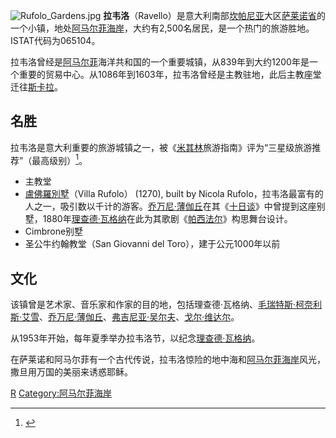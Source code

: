 {{noteTA
|G1=意大利地名
}}
{{Infobox CityIT |
  img_coa           = Ravello-Stemma.gif|
  official_name              = Comune di Ravello|
  name = 拉韦洛|
  region            = [[坎帕尼亚|坎帕尼亚]] |
  province          = [[萨莱诺省|萨莱诺省]] |
  elevation_m          =  |
  area_total_km2   = 7 |
  population_as_of  = 2009|
  population_total = 2,475|
  population_density_km2 = 353.6|
  timezone          = [[欧洲中部时间|欧洲中部时间]], [[Coordinated_Universal_Time|UTC]]+1 |
  coordinates       = {{coord|40|39|N|14|37|E}}|
  frazioni          = |
  telephone         = 089|
  postalcode        = 84010|
  gentilic          = |
  saint             = St. Pantaleon|
  day               = 7月27日|
  mayor             = |
  website           = [http://www.comune.ravello.sa.it www.comune.ravello.sa.it]
}}
[[File:Rufolo_Gardens.jpg|thumb]]
'''拉韦洛'''（Ravello）是意大利南部[[坎帕尼亚|坎帕尼亚]]大区[[萨莱诺省|萨莱诺省]]的一个小镇，地处[[阿马尔菲海岸|阿马尔菲海岸]]，大约有2,500名居民，是一个热门的旅游胜地。ISTAT代码为065104。

拉韦洛曾经是[[阿马尔菲|阿马尔菲]]海洋共和国的一个重要城镇，从839年到大约1200年是一个重要的贸易中心。从1086年到1603年，拉韦洛曾经是主教驻地，此后主教座堂迁往[[斯卡拉|斯卡拉]]。

==名胜==
拉韦洛是意大利重要的旅游城镇之一，被《[[米其林|米其林]]旅游指南》评为“三星级旅游推荐”（最高级别）<ref>{{Cite web|url=https://travelguide.michelin.com/europe/italy/sardinia/sassari/alghero|title=Travelguide Ravello|accessdate=2020-04-23|author=travelguide.michelin.com|language=en|publisher=travelguide.michelin.com|archive-date=2020-09-20|archive-url=https://web.archive.org/web/20200920073635/https://travelguide.michelin.com/europe/italy/sardinia/sassari/alghero|dead-url=no}}</ref>。

*主教堂
* [[盧佛羅別墅|盧佛羅別墅]]（Villa Rufolo） (1270), built by Nicola Rufolo，拉韦洛最富有的人之一，吸引数以千计的游客。[[乔万尼·薄伽丘|乔万尼·薄伽丘]]在其《[[十日谈|十日谈]]》中曾提到这座别墅，1880年[[理查德·瓦格纳|理查德·瓦格纳]]在此为其歌剧《[[帕西法尔|帕西法尔]]》构思舞台设计。
*Cimbrone别墅
*圣公牛约翰教堂（San Giovanni del Toro），建于公元1000年以前

==文化==
该镇曾是艺术家、音乐家和作家的目的地，包括理查德·瓦格纳、[[毛瑞特斯·柯奈利斯·艾雪|毛瑞特斯·柯奈利斯·艾雪]]、[[乔万尼·薄伽丘|乔万尼·薄伽丘]]、[[弗吉尼亚·吴尔夫|弗吉尼亚·吴尔夫]]、[[戈尔·维达尔|戈尔·维达尔]]。

从1953年开始，每年夏季举办拉韦洛节，以纪念[[理查德·瓦格纳|理查德·瓦格纳]]。 

在萨莱诺和阿马尔菲有一个古代传说，拉韦洛惊险的地中海和[[阿马尔菲海岸|阿马尔菲海岸]]风光，撒旦用万国的美丽来诱惑耶稣。

{{薩萊諾省市鎮}}

{{Authority control}}
[[Category:萨莱诺省市镇|R]]
[[Category:阿马尔菲海岸|Category:阿马尔菲海岸]]